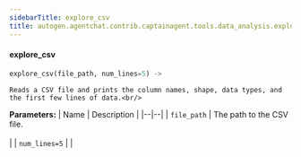 ```yaml
---
sidebarTitle: explore_csv
title: autogen.agentchat.contrib.captainagent.tools.data_analysis.explore_csv.explore_csv
---
```


<code class="doc-symbol doc-symbol-heading doc-symbol-function"></code>
#### explore_csv

```python
explore_csv(file_path, num_lines=5) -> 
```

    Reads a CSV file and prints the column names, shape, data types, and the first few lines of data.<br/>

<b>Parameters:</b>
| Name | Description |
|--|--|
| `file_path` | The path to the CSV file.<br/><br/> |
| `num_lines=5` |  |

<br />